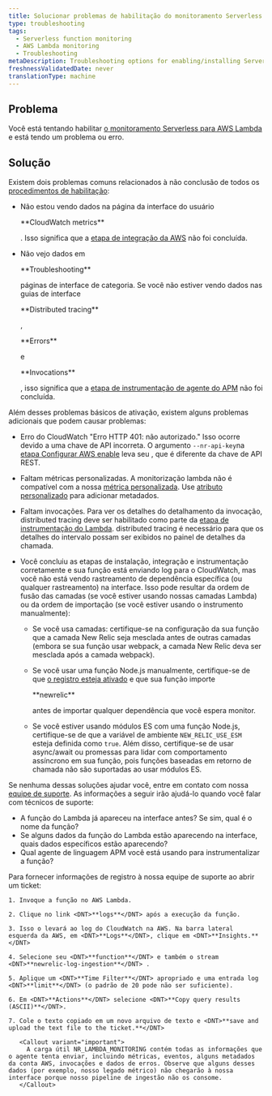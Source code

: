 ```yaml
---
title: Solucionar problemas de habilitação do monitoramento Serverless do AWS Lambda
type: troubleshooting
tags:
  - Serverless function monitoring
  - AWS Lambda monitoring
  - Troubleshooting
metaDescription: Troubleshooting options for enabling/installing Serverless monitoring for AWS Lambda.
freshnessValidatedDate: never
translationType: machine
---
```


## Problema

Você está tentando habilitar [o monitoramento Serverless para AWS Lambda](/docs/serverless-function-monitoring/aws-lambda-monitoring/get-started/introduction-new-relic-monitoring-aws-lambda) e está tendo um problema ou erro.

## Solução

Existem dois problemas comuns relacionados à não conclusão de todos os [procedimentos de habilitação](/docs/serverless-function-monitoring/aws-lambda-monitoring/get-started/enable-new-relic-monitoring-aws-lambda):

* Não estou vendo dados na página da interface do usuário

  <DNT>
    **CloudWatch metrics**
  </DNT>

  . Isso significa que a [etapa de integração da AWS](/docs/serverless-function-monitoring/aws-lambda-monitoring/get-started/enable-new-relic-monitoring-aws-lambda#connect-aws) não foi concluída.

* Não vejo dados em

  <DNT>
    **Troubleshooting**
  </DNT>

  páginas de interface de categoria. Se você não estiver vendo dados nas guias de interface

  <DNT>
    **Distributed tracing**
  </DNT>

  ,

  <DNT>
    **Errors**
  </DNT>

  e

  <DNT>
    **Invocations**
  </DNT>

  , isso significa que a [etapa de instrumentação de agente do APM](/docs/serverless-function-monitoring/aws-lambda-monitoring/get-started/enable-new-relic-monitoring-aws-lambda#instrument-lambda) não foi concluída.

Além desses problemas básicos de ativação, existem alguns problemas adicionais que podem causar problemas:

* Erro do CloudWatch "Erro HTTP 401: não autorizado." Isso ocorre devido a uma chave de API incorreta. O argumento `--nr-api-key`na [etapa Configurar AWS enable](/docs/serverless-function-monitoring/aws-lambda-monitoring/get-started/enable-new-relic-monitoring-aws-lambda#connect-aws) leva seu <InlinePopover type="userKey"/>, que é diferente da chave de API REST.

* Faltam métricas personalizadas. A monitorização lambda não é compatível com a nossa [métrica personalizada](/docs/agents/manage-apm-agents/agent-data/collect-custom-metrics). Use [atributo personalizado](/docs/agents/manage-apm-agents/agent-data/collect-custom-attributes) para adicionar metadados.

* Faltam invocações. Para ver os detalhes do detalhamento da invocação, distributed tracing deve ser habilitado como parte da [etapa de instrumentação do Lambda](/docs/serverless-function-monitoring/aws-lambda-monitoring/get-started/enable-new-relic-monitoring-aws-lambda#instrument-lambda). distributed tracing é necessário para que os detalhes do intervalo possam ser exibidos no painel de detalhes da chamada.

* Você concluiu as etapas de instalação, integração e instrumentação corretamente e sua função está enviando log para o CloudWatch, mas você não está vendo rastreamento de dependência específica (ou qualquer rastreamento) na interface. Isso pode resultar da ordem de fusão das camadas (se você estiver usando nossas camadas Lambda) ou da ordem de importação (se você estiver usando o instrumento manualmente):

  * Se você usa camadas: certifique-se na configuração da sua função que a camada New Relic seja mesclada antes de outras camadas (embora se sua função usar webpack, a camada New Relic deva ser mesclada após a camada webpack).

  * Se você usar uma função Node.js manualmente, certifique-se de que [o registro esteja ativado](/docs/apm/agents/nodejs-agent/installation-configuration/nodejs-agent-configuration/#logging_config) e que sua função importe

    <DNT>
      **newrelic**
    </DNT>

    antes de importar qualquer dependência que você espera monitor.

  * Se você estiver usando módulos ES com uma função Node.js, certifique-se de que a variável de ambiente `NEW_RELIC_USE_ESM` esteja definida como `true`. Além disso, certifique-se de usar async/await ou promessas para lidar com comportamento assíncrono em sua função, pois funções baseadas em retorno de chamada não são suportadas ao usar módulos ES.

Se nenhuma dessas soluções ajudar você, entre em contato com nossa [equipe de suporte](https://support.newrelic.com/). As informações a seguir irão ajudá-lo quando você falar com técnicos de suporte:

* A função do Lambda já apareceu na interface antes? Se sim, qual é o nome da função?
* Se alguns dados da função do Lambda estão aparecendo na interface, quais dados específicos estão aparecendo?
* Qual agente de linguagem APM você está usando para instrumentalizar a função?

<CollapserGroup>
  <Collapser
    id="attach-logs"
    title="Recomendado: anexe seu log do CloudWatch ao ticket"
  >
    Para fornecer informações de registro à nossa equipe de suporte ao abrir um ticket:

    1. Invoque a função no AWS Lambda.

    2. Clique no link <DNT>**logs**</DNT> após a execução da função.

    3. Isso o levará ao log do CloudWatch na AWS. Na barra lateral esquerda da AWS, em <DNT>**Logs**</DNT>, clique em <DNT>**Insights.**</DNT>

    4. Selecione seu <DNT>**function**</DNT> e também o stream <DNT>**newrelic-log-ingestion**</DNT> .

    5. Aplique um <DNT>**Time Filter**</DNT> apropriado e uma entrada log <DNT>**limit**</DNT> (o padrão de 20 pode não ser suficiente).

    6. Em <DNT>**Actions**</DNT> selecione <DNT>**Copy query results (ASCII)**</DNT>.

    7. Cole o texto copiado em um novo arquivo de texto e <DNT>**save and upload the text file to the ticket.**</DNT>

       <Callout variant="important">
         A carga útil NR_LAMBDA_MONITORING contém todas as informações que o agente tenta enviar, incluindo métricas, eventos, alguns metadados da conta AWS, invocações e dados de erros. Observe que alguns desses dados (por exemplo, nosso legado métrico) não chegarão à nossa interface porque nosso pipeline de ingestão não os consome.
       </Callout>
  </Collapser>
</CollapserGroup>
